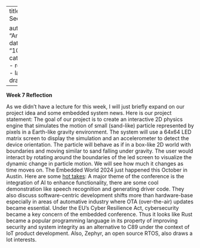 
---
title: "Posts Section"

author: "Amy Liu"
date: "10/11/24"
categories:
  - reflection
  - labreport
draft: false
---
**Week 7 Reflection**<br>

As we didn't have a lecture for this week, I will just briefly expand on our project idea and some embedded system news. Here is our project statement: The goal of our project is to create an interactive 2D physics engine that simulates the motion of small (sand-like) particle represented by pixels in a Earth-like gravity environment. The system will use a 64x64 LED matrix screen to display the simulation and an accelerometer to detect the device orientation. The particle will behave as if in a box-like 2D world with boundaries and moving similar to sand falling under gravity. The user would interact by rotating around the boundaries of the led screen to visualize the dynamic change in particle motion. We will see how much it changes as time moves on.
The Embedded World 2024 just happened this October in Austin. Here are some [hot takes](https://memfault.com/blog/embedded-world-2024-5-hot-topics-and-key-takeaways/): A major theme of the conference is the integration of AI to enhance functionality, there are some cool demonstration like speech recognition and generating driver code. They also discuss software-centric development shifts more than hardware-base especially in areas of automative industry where OTA (over-the-air) updates became essential. Under the EU's Cyber Resilience Act, cybersecurity became a key concern of the embedded conference. Thus it looks like Rust became a popular programming language in its property of improving security and system integrity as an alternative to C89 under the context of IoT product development. Also, Zephyr, an open source RTOS, also draws a lot interests.